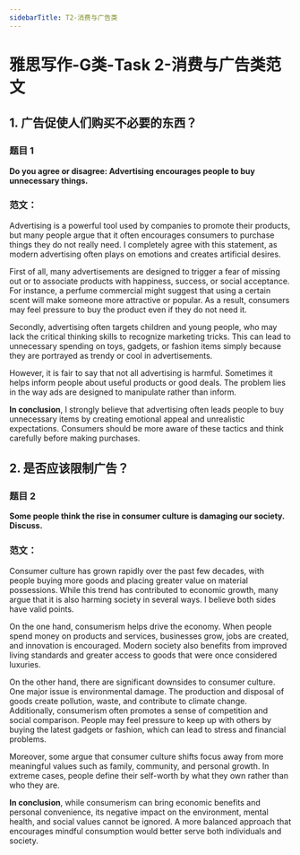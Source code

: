 ```yaml
---
sidebarTitle: T2-消费与广告类
---
```



# 雅思写作-G类-Task 2-消费与广告类范文

## 1. 广告促使人们购买不必要的东西？
### 题目 1

**Do you agree or disagree: Advertising encourages people to buy unnecessary things.**

### 范文：

Advertising is a powerful tool used by companies to promote their products, but many people argue that it often encourages consumers to purchase things they do not really need. I completely agree with this statement, as modern advertising often plays on emotions and creates artificial desires.

First of all, many advertisements are designed to trigger a fear of missing out or to associate products with happiness, success, or social acceptance. For instance, a perfume commercial might suggest that using a certain scent will make someone more attractive or popular. As a result, consumers may feel pressure to buy the product even if they do not need it.

Secondly, advertising often targets children and young people, who may lack the critical thinking skills to recognize marketing tricks. This can lead to unnecessary spending on toys, gadgets, or fashion items simply because they are portrayed as trendy or cool in advertisements.

However, it is fair to say that not all advertising is harmful. Sometimes it helps inform people about useful products or good deals. The problem lies in the way ads are designed to manipulate rather than inform.

**In conclusion**, I strongly believe that advertising often leads people to buy unnecessary items by creating emotional appeal and unrealistic expectations. Consumers should be more aware of these tactics and think carefully before making purchases.

## 2. 是否应该限制广告？
### 题目 2

**Some people think the rise in consumer culture is damaging our society. Discuss.**

### 范文：

Consumer culture has grown rapidly over the past few decades, with people buying more goods and placing greater value on material possessions. While this trend has contributed to economic growth, many argue that it is also harming society in several ways. I believe both sides have valid points.

On the one hand, consumerism helps drive the economy. When people spend money on products and services, businesses grow, jobs are created, and innovation is encouraged. Modern society also benefits from improved living standards and greater access to goods that were once considered luxuries.

On the other hand, there are significant downsides to consumer culture. One major issue is environmental damage. The production and disposal of goods create pollution, waste, and contribute to climate change. Additionally, consumerism often promotes a sense of competition and social comparison. People may feel pressure to keep up with others by buying the latest gadgets or fashion, which can lead to stress and financial problems.

Moreover, some argue that consumer culture shifts focus away from more meaningful values such as family, community, and personal growth. In extreme cases, people define their self-worth by what they own rather than who they are.

**In conclusion**, while consumerism can bring economic benefits and personal convenience, its negative impact on the environment, mental health, and social values cannot be ignored. A more balanced approach that encourages mindful consumption would better serve both individuals and society.
